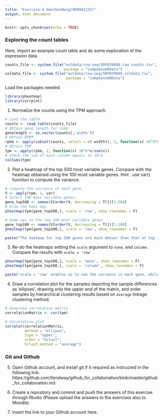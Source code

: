 ```yaml
---
title: "Exercise-4_HaozhenHong(999001233)"
output: html_document
---
```


```r
knitr::opts_chunk$set(echo = TRUE)
```

### Exploring the count tables

Here, import an example count table and do some exploration of the expression data. 

```r
counts_file <- system.file("extdata/rna-seq/SRP029880.raw_counts.tsv",
                           package = "compGenomRData")
coldata_file <- system.file("extdata/rna-seq/SRP029880.colData.tsv", 
                            package = "compGenomRData")
```

Load the packages needed.

```r
library(pheatmap)
library(corrplot)
```
1. Normalize the counts using the TPM approach. 

```r
# Load the table
counts <- read.table(counts_file)
# Obtain gene length for rpkm
genelength <- as.vector(counts[,'width'])
# Obtain RPKM
rpkm <- apply(subset(counts, select = c(-width)), 2, function(x) 10^9*x/genelength/sum(x))
# Obtain TPM
tpm <- apply(rpkm, 2, function(x) 10^6*x/sum(x))
# Check the sum of each column equals to 10^6
colSums(tpm)
```

2. Plot a heatmap of the top 500 most variable genes. Compare with the heatmap obtained using the 100 most variable genes. Hint : use var() function to compute the variance. 
```r
# Compute the variance of each gene.
V <- apply(tpm, 1, var)
# Select 500 most variable genes.
gene_top500 <- names(V[order(V, decreasing = T)])[1:500]
# Draw the heat map.
pheatmap(tpm[gene_top500,], scale = 'row', show_rownames = F)

# Same ops to the top 100 most variable genes.
gene_top100 <- names(V[order(V, decreasing = T)])[1:100]
pheatmap(tpm[gene_top100,], scale = 'row', show_rownames = F)

```
```r
paste("The heatmap for top 500 genes are much denser than that of top 100 genes.")
```

3. Re-do the heatmaps setting the `scale` argument to `none`, and `column`. Compare the results with `scale = 'row'`.

```r
pheatmap(tpm[gene_top100,], scale = 'none', show_rownames = F)
pheatmap(tpm[gene_top100,], scale = 'column', show_rownames = F)
```
```r
paste("scale = 'row' enables us to see the variance in each gene, while the other settings can not.")
```

4. Draw a correlation plot for the samples depicting the sample differences as 'ellipses', drawing only the upper end of the matrix, and order samples by hierarchical clustering results based on `average` linkage clustering method. 

```r
# Generate correlation matrix
correlationMatrix <- cor(tpm)

# Correlation plot
corrplot(correlationMatrix,
         method = "ellipse",
         type = "upper",
         order = "hclust",
         hclust.method = "average")
```

### Git and Github

5. Open Github account, and install git if it required as instructed in the following link: https://github.com/llendway/github_for_collaboration/blob/master/github_for_collaboration.md

6. Create a repository and commit and push the answers of this exercise through Rtudio (Please upload the answers to the exercises also to Moodle).

7. Insert the link to your Github account here.

